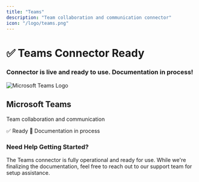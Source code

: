 ```yaml
---
title: "Teams"
description: "Team collaboration and communication connector"
icon: "/logo/teams.png"
---
```

<div className="flex flex-col items-center justify-center text-center pt-10">
  <h1 className="text-4xl font-bold">✅ Teams Connector Ready</h1>
  <h3 className="text-xl mt-2">
    Connector is live and ready to use. Documentation in process!
  </h3>
</div>
<div className="max-w-2xl mx-auto mt-12">
  <div className="p-6 border rounded-lg bg-purple-50">
    <div className="flex items-center mb-4">
      <img 
        src="/logo/teams.png" 
        alt="Microsoft Teams Logo" 
        className="w-8 h-8 mr-3 object-contain flex-shrink-0"
      />
      <h2 className="text-2xl font-semibold m-0"> Microsoft Teams</h2>
    </div>
    <p className="text-lg text-gray-700 mb-4">Team collaboration and communication</p>
    <div className="flex items-center gap-2">
      <span className="px-3 py-1 bg-green-100 text-green-800 rounded-full text-sm font-medium">
        ✅ Ready
      </span>
      <span className="px-3 py-1 bg-blue-100 text-blue-800 rounded-full text-sm font-medium">
        📝 Documentation in process
      </span>
    </div>
  </div>
</div>
<div className="text-center mt-12 p-6 bg-gray-50 rounded-lg max-w-2xl mx-auto">
  <h3 className="text-lg font-semibold mb-2">Need Help Getting Started?</h3>
  <p className="text-gray-600">
    The Teams connector is fully operational and ready for use. While we're finalizing the documentation, 
    feel free to reach out to our support team for setup assistance.
  </p>
</div>